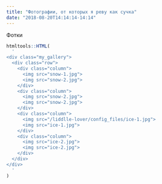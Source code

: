 ```yaml
---
title: "Фотографии, от которых я реву как сучка"
date: "2018-08-20T14:14:14-14:14"
---
```


Фотки

```r
htmltools::HTML(
  '
<div class="my_gallery">
  <div class="row"> 
    <div class="column">
      <img src="snow-1.jpg">
      <img src="snow-2.jpg">
    </div>
    <div class="column">
      <img src="snow-2.jpg">
      <img src="snow-2.jpg">
    </div> 
    <div class="column">
      <img src="/liddlle-lover/config_files/ice-1.jpg">
      <img src="ice-1.jpg">
    </div>
    <div class="column">
      <img src="ice-2.jpg">
      <img src="ice-2.jpg">
    </div>
  </div>
</div>
  '
)
```

